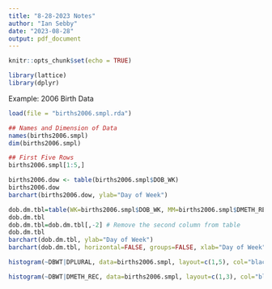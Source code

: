 ```yaml
---
title: "8-28-2023 Notes"
author: "Ian Sebby"
date: "2023-08-28"
output: pdf_document
---
```


```r
knitr::opts_chunk$set(echo = TRUE)
```


```r
library(lattice)
library(dplyr)
```

Example: 2006 Birth Data

```r
load(file = "births2006.smpl.rda")
```

```r
## Names and Dimension of Data
names(births2006.smpl)
dim(births2006.smpl)
```

```r
## First Five Rows
births2006.smpl[1:5,]
```

```r
births2006.dow <- table(births2006.smpl$DOB_WK)
births2006.dow
barchart(births2006.dow, ylab="Day of Week")
```

```r
dob.dm.tbl=table(WK=births2006.smpl$DOB_WK, MM=births2006.smpl$DMETH_REC)
dob.dm.tbl
dob.dm.tbl=dob.dm.tbl[,-2] # Remove the second column from table
dob.dm.tbl
barchart(dob.dm.tbl, ylab="Day of Week")
barchart(dob.dm.tbl, horizontal=FALSE, groups=FALSE, xlab="Day of Week")
```

```r
histogram(~DBWT|DPLURAL, data=births2006.smpl, layout=c(1,5), col="black")
```

```r
histogram(~DBWT|DMETH_REC, data=births2006.smpl, layout=c(1,3), col="black")
```

